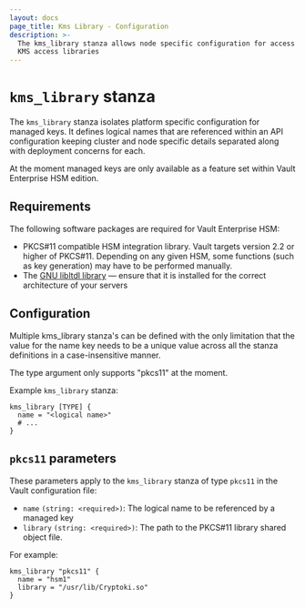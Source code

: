 ```yaml
---
layout: docs
page_title: Kms Library - Configuration
description: >-
  The kms_library stanza allows node specific configuration for access to
  KMS access libraries
---
```

<!-- TODO: Remove this Enterprise only documentation -->

# `kms_library` stanza

The `kms_library` stanza isolates platform specific configuration for managed keys.
It defines logical names that are referenced within an API configuration keeping cluster
and node specific details separated along with deployment concerns for each.

At the moment managed keys are only available as a feature set within Vault Enterprise HSM edition.

## Requirements

The following software packages are required for Vault Enterprise HSM:

- PKCS#11 compatible HSM integration library. Vault targets version 2.2 or
  higher of PKCS#11. Depending on any given HSM, some functions (such as key
  generation) may have to be performed manually.
- The [GNU libltdl
  library](https://www.gnu.org/software/libtool/manual/html_node/Using-libltdl.html)
  — ensure that it is installed for the correct architecture of your servers

## Configuration

Multiple kms_library stanza's can be defined with the only limitation that the value for the
name key needs to be a unique value across all the stanza definitions in a case-insensitive
manner.

The type argument only supports "pkcs11" at the moment.

Example `kms_library` stanza:

```hcl
kms_library [TYPE] {
  name = "<logical name>"
  # ...
}
```

## `pkcs11` parameters

These parameters apply to the `kms_library` stanza of type `pkcs11` in the Vault configuration file:

- `name` `(string: <required>)`: The logical name to be referenced by a managed key
- `library` `(string: <required>)`: The path to the PKCS#11 library shared object file.

For example:

```hcl
kms_library "pkcs11" {
  name = "hsm1"
  library = "/usr/lib/Cryptoki.so"
}
```
